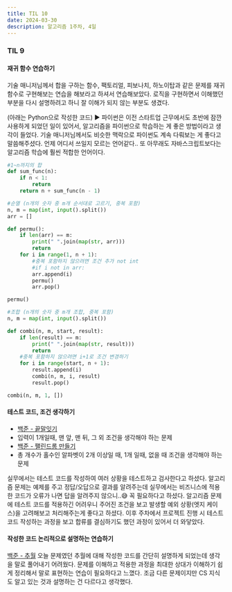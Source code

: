```yaml
---
title: TIL 10
date: 2024-03-30
description: 알고리즘 1주차, 4일
---
```


### TIL 9

#### 재귀 함수 연습하기

기술 매니저님께서 합을 구하는 함수, 팩토리얼, 피보나치, 하노이탑과 같은 문제를 재귀 함수로 구현해보는 연습을 해보라고 하셔서 연습해보았다. 로직을 구현하면서 이해했던 부분을 다시 설명하려고 하니 잘 이해가 되지 않는 부분도 생겼다.

(아래는 Python으로 작성한 코드)
▶ 파이썬은 이전 스타트업 근무에서도 초반에 잠깐 사용하게 되었던 일이 있어서, 알고리즘을 파이썬으로 학습하는 게 좋은 방법이라고 생각이 들었다. 기술 매니저님께서도 비슷한 맥락으로 파이썬도 계속 다뤄보는 게 좋다고 말씀해주셨다. 언제 어디서 쓰일지 모르는 언어같다.. 또 아무래도 자바스크립트보다는 알고리즘 학습에 훨씬 적합한 언어이다.

```py
#1~n까지의 합
def sum_func(n):
    if n < 1:
        return
    return n + sum_func(n - 1)
```

```py
#순열 (n개의 숫자 중 m개 순서대로 고르기, 중복 포함)
n, m = map(int, input().split())
arr = []

def permu():
    if len(arr) == m:
        print(" ".join(map(str, arr)))
        return
    for i in range(1, n + 1):
    	#중복 포함하지 않으려면 조건 추가 not int
        #if i not in arr:
        arr.append(i)
        permu()
        arr.pop()

permu()
```

```py
#조합 (n개의 숫자 중 m개 조합, 중복 포함)
n, m = map(int, input().split())

def combi(n, m, start, result):
    if len(result) == m:
        print(" ".join(map(str, result)))
        return
    #중복 포함하지 않으려면 i+1로 조건 변경하기
    for i in range(start, n + 1):
        result.append(i)
        combi(n, m, i, result)
        result.pop()

combi(n, m, 1, [])
```

#### 테스트 코드, 조건 생각하기

- [백준 - 끝말잇기](https://www.acmicpc.net/problem/28432)
- 입력이 1개일때, 맨 앞, 맨 뒤, 그 외 조건을 생각해야 하는 문제
- [백준 - 팰린드롬 만들기](https://www.acmicpc.net/problem/1213)
- 총 개수가 홀수인 알파벳이 2개 이상일 때, 1개 일때, 없을 때 조건을 생각해야 하는 문제

실무에서는 테스트 코드를 작성하여 여러 상황을 테스트하고 검사한다고 하셨다. 알고리즘 문제는 예제를 주고 정답/오답으로 결과를 알려주는데 실무에서는 비즈니스에 적용한 코드가 오류가 나면 답을 알려주지 않으니..😅 꼭 필요하다고 하셨다.
알고리즘 문제에 테스트 코드를 적용하긴 어려우니 주어진 조건을 보고 발생할 예외 상황(엣지 케이스)을 고려해보고 처리해주는게 좋다고 하셨다. 이후 주차에서 프로젝트 진행 시 테스트 코드 작성하는 과정을 보고 합류를 결심하기도 했던 과정이 있어서 더 와닿았다.

#### 작성한 코드 논리적으로 설명하는 연습하기

[백준 - 추월](https://www.acmicpc.net/problem/2002)
오늘 문제였던 추월에 대해 작성한 코드를 간단히 설명하게 되었는데 생각을 말로 풀어내기 어려웠다. 문제를 이해하고 적용한 과정을 최대한 상대가 이해하기 쉽게 정리해서 말로 표현하는 연습이 필요하다고 느꼈다. 조금 다른 문제이지만 CS 지식도 알고 있는 것과 설명하는 건 다르다고 생각했다.
